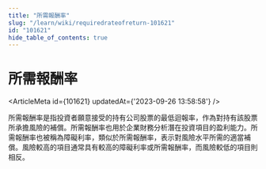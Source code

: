 ```yaml
---
title: "所需報酬率"
slug: "/learn/wiki/requiredrateofreturn-101621"
id: "101621"
hide_table_of_contents: true
---
```



# 所需報酬率

<ArticleMeta id={101621} updatedAt={'2023-09-26 13:58:58'} />
<div className='border-solid border-b border-t-0 my-4 border-[var(--ifm-color-gray-300)]' />

所需報酬率是指投資者願意接受的持有公司股票的最低迴報率，作為對持有該股票所承擔風險的補償。所需報酬率也用於企業財務分析潛在投資項目的盈利能力。所需報酬率也被稱為障礙利率，類似於所需報酬率，表示對風險水平所需的適當補償。風險較高的項目通常具有較高的障礙利率或所需報酬率，而風險較低的項目則相反。
